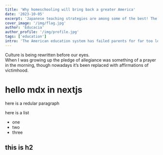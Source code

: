 ```yaml
---
title: 'Why homeschooling will bring back a greater America'
date: '2023-10-05'
excerpt: 'Japanese teaching strategies are among some of the best! The focus isn&apos;t simply about building togetherness but, kids are encouraged to think about society&apos;s inner workings and their role within it all while building a sense of independence. 🧵'
cover_image: '/img/flag.jpg'
author: 'Educacia'
author_profile: '/img/profile.jpg'
tags: ['education']
intro: 'The American education system has failed parents for far too long. What was once a serious, rigorous education where kids learned about the origins of their country, strived towards high achievement in both sports and academics and painted their path towards a bright future for themselves and their countrymen has been swept from under us.'    
---
```



Culture is being rewritten before our eyes.  
When I was growing up the pledge of allegiance was something of a prayer in the morning, though nowadays it’s been replaced with affirmations of victimhood. 

# hello mdx in nextjs

here is a redular paragraph 

here is a list

- one
- two
- three

## this is h2 


<CustomImage src="https://raw.githubusercontent.com/danmukadi/educacia-post-log/images/flag.jpg" alt="Man carries flag on bike" /> 


